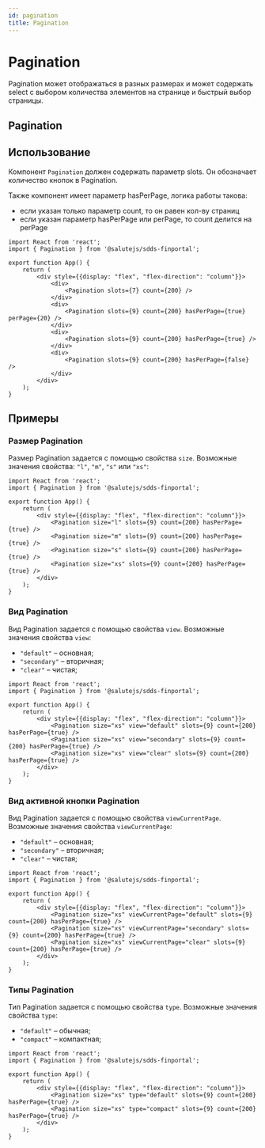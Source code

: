 ```yaml
---
id: pagination
title: Pagination
---
```



# Pagination

Pagination может отображаться в разных размерах и может содержать select с выбором количества элементов на странице 
и быстрый выбор страницы.

## Pagination
<Description name="Pagination" />
<PropsTable name="Pagination" exclude={['css', 'focused']} />

## Использование
Компонент `Pagination` должен содержать параметр slots. Он обозначает количество кнопок в Pagination.

Также компонент имеет параметр hasPerPage, логика работы такова:

- если указан только параметр count, то он равен кол-ву страниц
- если указан параметр hasPerPage или perPage, то count делится на perPage

```tsx live
import React from 'react';
import { Pagination } from '@salutejs/sdds-finportal';

export function App() {
    return (
        <div style={{display: "flex", "flex-direction": "column"}}>
            <div>
                <Pagination slots={7} count={200} />
            </div>
            <div>
                <Pagination slots={9} count={200} hasPerPage={true} perPage={20} />
            </div>
            <div>
                <Pagination slots={9} count={200} hasPerPage={true} />
            </div>
            <div>
                <Pagination slots={9} count={200} hasPerPage={false} />
            </div>
        </div>
    );
}
```

## Примеры

### Размер Pagination
Размер Pagination задается с помощью свойства `size`.
Возможные значения свойства: `"l"`, `"m"`, `"s"` или `"xs"`:

```tsx live
import React from 'react';
import { Pagination } from '@salutejs/sdds-finportal';

export function App() {
    return (
        <div style={{display: "flex", "flex-direction": "column"}}>
            <Pagination size="l" slots={9} count={200} hasPerPage={true} />
            <Pagination size="m" slots={9} count={200} hasPerPage={true} />
            <Pagination size="s" slots={9} count={200} hasPerPage={true} />
            <Pagination size="xs" slots={9} count={200} hasPerPage={true} />
        </div>
    );
}
```

### Вид Pagination
Вид Pagination задается с помощью свойства `view`. Возможные значения свойства `view`:
+ `"default"` – основная;
+ `"secondary"` – вторичная;
+ `"clear"` – чистая;

```tsx live
import React from 'react';
import { Pagination } from '@salutejs/sdds-finportal';

export function App() {
    return (
        <div style={{display: "flex", "flex-direction": "column"}}>
            <Pagination size="xs" view="default" slots={9} count={200} hasPerPage={true} />
            <Pagination size="xs" view="secondary" slots={9} count={200} hasPerPage={true} />
            <Pagination size="xs" view="clear" slots={9} count={200} hasPerPage={true} />
        </div>
    );
}
```

### Вид активной кнопки Pagination
Вид Pagination задается с помощью свойства `viewCurrentPage`. Возможные значения свойства `viewCurrentPage`:
+ `"default"` – основная;
+ `"secondary"` – вторичная;
+ `"clear"` – чистая;

```tsx live
import React from 'react';
import { Pagination } from '@salutejs/sdds-finportal';

export function App() {
    return (
        <div style={{display: "flex", "flex-direction": "column"}}>
            <Pagination size="xs" viewCurrentPage="default" slots={9} count={200} hasPerPage={true} />
            <Pagination size="xs" viewCurrentPage="secondary" slots={9} count={200} hasPerPage={true} />
            <Pagination size="xs" viewCurrentPage="clear" slots={9} count={200} hasPerPage={true} />
        </div>
    );
}
```

### Типы Pagination
Тип Pagination задается с помощью свойства `type`. Возможные значения свойства `type`:
+ `"default"` – обычная;
+ `"compact"` – компактная;

```tsx live
import React from 'react';
import { Pagination } from '@salutejs/sdds-finportal';

export function App() {
    return (
        <div style={{display: "flex", "flex-direction": "column"}}>
            <Pagination size="xs" type="default" slots={9} count={200} hasPerPage={true} />
            <Pagination size="xs" type="compact" slots={9} count={200} hasPerPage={true} />
        </div>
    );
}
```
